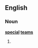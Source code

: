==English==

===Noun===
'''[[special]] [[teams]]'''

# {{American football}} {{ice hockey}} {{plural of|[[special team]]}}